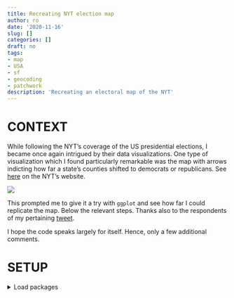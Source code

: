 ```yaml
---
title: Recreating NYT election map
author: ro
date: '2020-11-16'
slug: []
categories: []
draft: no
tags:
- map
- USA
- sf
- geocoding
- patchwork
description: 'Recreating an electoral map of the NYT'
---
```


# CONTEXT

While following the NYT's coverage of the US presidential elections, I became once again intrigued by their data visualizations. One type of visualization which I found particularly remarkable was the map with arrows indicting how far a state's counties shifted to democrats or republicans. See [here](https://www.nytimes.com/interactive/2020/11/07/us/elections/pennsylvania-counties-battleground-state.html){target="_blank"} on the NYT's website.

![](index_files/Capture.PNG)

This prompted me to give it a try with `ggplot` and see how far I could replicate the map. Below the relevant steps. Thanks also to the respondents of my pertaining [tweet](https://twitter.com/zoowalk/status/1325486039687782400){target="_blank"}.

I hope the code speaks largely for itself. Hence, only a few additional comments.

# SETUP

<details closed>

<summary>Load packages</summary>

Load the relevant packages.

```r
library(jsonlite)
library(ggtext)
library(extrafont)
loadfonts(device = "win", quiet = T)
library(sf)
library(patchwork)
library(knitr)
library(svglite)
library(tidyverse)

plot_bg_color <- readr::read_file(file=here::here("themes", "hugo-theme-basic", "static", "css",
                                                  "style.css")) %>% 
  str_extract(., regex("(?<=background-color:).*?(?=;)")) %>% str_trim()
```

<details closed>

<summary>Code: Define rmarkdown options</summary>

```r
knit_hooks$set(wrap = function(before, options, envir) {
  if (before) {
    paste0("<", options$wrap, ">")
  } else {
    paste0("</", options$wrap, ">")
  }
})

knitr::opts_chunk$set(
 	fig.align = "left",
	message = FALSE,
	warning = FALSE,
 	dev = "svglite",
#	dev.args = list(type = "CairoPNG"),
	dpi = 300,
 	out.width = "100%"
)
options(width = 180, dplyr.width = 150)
```

</details>

# CREATE MAP

## Get electoral results

<details open>

<summary>Code: Get election results </summary>

```r

# 2020 results ------------------------------------------------------------

results <- "https://www.nbcnews.com/politics/2020-elections/pennsylvania-president-results?format=json"
df_results <- jsonlite::fromJSON(results, flatten=T)

Biden <- df_results$candidateCountyResults$countyResults[[1]]
Biden <- Biden %>%
  mutate(candidate="Biden",
         party="democrat")

Trump <- df_results$candidateCountyResults$countyResults[[2]]
Trump <- Trump %>%
  mutate(candidate="Trump",
         party="republican")

df_2020 <- bind_rows(Biden, Trump) %>% 
  mutate(year=2020) %>% 
  select(year, county=countyName, party, candidate, vote_share=percentOfVote,
         vote_absolute=votesReceived,
         -isLeading, county=countyName)


# 2016 results ------------------------------------------------------------

df_2016 <- readxl::read_xlsx(here::here("blog_data", "nyt_map","results2016.xlsx")) %>% 
  select(year, state, county, candidate, party, contains("votes")) %>% 
  filter(year==2016 & state=="Pennsylvania") %>% 
  group_by(county) %>% 
  mutate(vote_share=candidatevotes/totalvotes*100) %>% 
  select(year, county, party, candidate, vote_absolute=candidatevotes, vote_share) %>% 
  ungroup()

# combine -----------------------------------------------------------------

df_all <- bind_rows(df_2016, df_2020) %>% 
  filter(party %in% c("democrat", "republican")) %>% 
  ungroup()

# Since there are also other candidates than Trump and Biden (yes, really), its not ok ok to simply use the difference between their 2020 and 2016 results. There are counties in which both candidates increased their vote share. Hence, whether a county became more democrat or republican has to be calculated on the basis of their joint votes (share).

#change
df_all <- df_all %>% 
  group_by(county, party) %>% 
  arrange(desc(year), .by_group=T) %>% 
  mutate(change=vote_share-lead(vote_share)) %>% 
  group_by(year, county) %>% 
  mutate(vote_share_combined=sum(vote_share)) %>% 
  ungroup() %>% 
  mutate(vote_share_party=vote_share/vote_share_combined*100) %>% 
  group_by(county, party) %>% 
  arrange(desc(year), .by_group = T) %>% 
  mutate(change_parties=vote_share_party-lead(vote_share_party),
         change_vote_absolute=vote_absolute-lead(vote_absolute))

df_change <- df_all %>% 
  filter(change_parties>0) %>% 
  mutate(change_parties=case_when(party=="democrat" ~ change_parties*-1, #democrat arrows to left
                                  TRUE ~ as.numeric(change_parties)))
```

</details>

## Create map

<details open>

<summary>Code: Create maps</summary>

```r
#import shapefile
#https://data-pennshare.opendata.arcgis.com/datasets/pennsylvania-county-boundaries
pa <- st_read(here::here("blog_data", "nyt_map","shapefile",
                         "county_boundary.shp"),
              quiet=T) %>% 
  st_transform(32617)


#extract x and y positions from the geometry column
sf_cent <- st_centroid(pa) %>% 
  mutate(point_x=map_dbl(geometry, pluck, 1),
         point_y=map_dbl(geometry, pluck, 2))
```

</details>

Calculate center of each county for the position of the arrows (=centroids for each polygon).

<details open>
<summary>Code: Calculate centroids</summary>

```r
# data --------------------------------------------------------------------

scale_factor <- 10^3.900

sf_cent2 <- sf_cent %>% 
  left_join(., df_change %>% select(county, party, change_parties, change_vote_absolute) %>% 
              mutate(county=stringr::str_to_upper(county)),
            by=c("COUNTY_NAM"="county")) %>% 
  mutate(x_change=change_parties*sin(20),
         y_change=abs(change_parties)*cos(20)) %>% 
  mutate(point_x_end=point_x+(x_change*scale_factor),
         point_y_end=(y_change*scale_factor)+point_y)
```
</details>


Use the `googleway` package to get the long/lat details for Philly and Pittsburgh (see [here](https://werk.statt.codes/post/primary-schools-in-vienna/){target="_blank"} for another blog where I used the package quite heavily.)

<details open>
<summary>Code: Geocode cities</summary>
```r
# data for pittsburgh and philadelphia ------------------------------------

library(googleway)
cities <- c("Philadelphia", "Pittsburgh")
df_cities <- map_dfr(cities, ~google_geocode(address=.x, 
                                             key=Sys.getenv("googleway"),
                                             simplify = T)) 

df_cities_geom <- df_cities$results$geometry$location

df_cities_add <- df_cities$results$formatted_address %>% enframe(., name=NULL, value="city")

df_cities <- bind_cols(df_cities_geom, df_cities_add)

sf_cities <- st_as_sf(df_cities, coords = c("lng", "lat"), remove = FALSE, 
         crs = 4326, agr = "constant") %>% 
  st_transform(32617)
```
</details>

### Main map

Create the main plot with the map.

<details open>
<summary>Code: map</summary>
```r
# plot --------------------------------------------------------------------

pl_map <- ggplot()+
  labs(
    # title = 'The Vote in Battleground States<br>
    #    <span style="color:#606060;font-size:35pt;font-family:Times;">Pennsylvania</span>',
    caption="graph remake: Roland Schmidt| @zoowalk|  https://werk.statt.codes\noriginal: https://nyti.ms/3lftRDe"
  )+
  geom_sf(data=pa, 
          size=.1,
          fill="white")+
  geom_sf(data = sf_cities, 
          size=2,
          color = 'grey50') +
  geom_sf_text(data = sf_cities,
                aes(label=city %>% 
                      str_extract(., regex("[:alpha:]*"))),
               nudge_y = -10^4.2,
               size=3.2,
               family="Arial",
               color="grey50")+
  geom_segment(data=sf_cent2,
               aes(x=point_x,
                   xend=point_x_end,
                   y=point_y,
                   yend=point_y_end,
                   color=party,
                   size=change_vote_absolute/(1000^100)),
               linejoin="mitre",
               arrow=arrow(length=unit(0.2, "cm"),
                           angle=15,
                           type="closed"))+
  scale_x_continuous(expand=expansion(mult=c(.1,.3)))+
  scale_size_continuous(range=c(0,3))+
  scale_color_manual(values=c(democrat="#3f95b0", republican="#ba6b67"))+
  theme_void()+
  theme(plot.background = element_rect(fill=plot_bg_color),
   plot.title = element_markdown(hjust = .5,
                                 lineheight = 3,
                                 color="#606060"
                                 ),
   plot.caption = element_text(hjust=0, 
                               family = "Arial",
                               lineheight = 1,
                               color="#606060"),
        legend.position = "none")

```
</details>

```r
pl_map
```

### Legend

Create a second plot which shows the legend in the graph.

<details open>
<summary>Code: legend inset</summary>
```r
# inset -------------------------------------------------------------------

df_inset <- data.frame(
  stringsAsFactors = FALSE,
             party = c("republican", "democrat"),
            x = c(.5L, -.5L),
              xend = c(3L, -3L),
            y = c(0L, 0L),
              yend = c(.5L, .5L)
)

pl_inset <-  df_inset %>% 
ggplot()+
  labs(title="Shift from 2016",
       subtitle="In counties that have reported\n almost all of their votes")+
  geom_segment(aes(x=x,
                   xend=xend,
                   y=y,
                   yend=yend,
                   color=party),
               size=1,
               linejoin="mitre",
               arrow=arrow(length=unit(0.2, "cm"),
                           angle=20,
                           type="closed")
               )+
  geom_text(x=.5, y=-.3, 
            label="More\nRepublican", 
            hjust=0, 
            lineheight=0.8,
            size=3,
            color="grey60", 
            family="Arial")+
  geom_text(x=-.5, y=-.3, label="More\nDemocratic", 
            lineheight=0.8,
            hjust=1, 
            size=3,
            color="grey60", 
            family="Arial")+
  scale_color_manual(values=c(democrat="#3f95b0", republican="#ba6b67"))+
  scale_x_continuous(expand=expansion(ad=c(1,1)), limits=c(-7,7))+
  scale_y_continuous(limits=c(-1,.5), expand=expansion(add=c(0.5, 0.2)))+
  theme_void()+
  theme(legend.position="none",
        plot.title = element_text(hjust = 0.5,
                                  family = "Arial",
                                  face="bold",
                                  color="#606060",
                                  margin = margin(b=0, unit="cm"),
                                  size=13),
        plot.subtitle = element_text(hjust=0.5,
                                     margin = margin(t=0.1, unit="cm"),
                                     size=10,
                                     color="grey60",
                                     family = "Arial"))
```
</details>


```r
pl_inset

```


### Result

Insert the 'legend plot' as an inset by using the latest release of the `patchwork` package.

<details open>
<summary>Code: Combine plots</summary>
```r
# combine plots -----------------------------------------------------------

pl_combined <- pl_map+inset_element(pl_inset, top=0.9, bottom=0.6, left=0.75, right=1, align_to="full")

```
</details>

Here's the result.

```r
pl_combined
```

And here the original for comparison:

![](index_files/Capture.PNG)

# PENDING DETAILS

For my liking, the plot comes pretty close to the one of the NYT, but a few details are still off: I couldn't find a way how to remove the white frame around the plot, despite trying out a few suggested solutions (apart from saving and cropping the image); see [here](https://community.rstudio.com/t/ggsave-aspect-ratio-whitespace-use-case-favicon-for-blogdown/6793/7){target="_blank"}, [here](https://www.pmassicotte.com/post/removing-borders-around-ggplot2-graphs/){target="_blank"}, and [here](https://stackoverflow.com/questions/58723151/remove-white-margin-surrounding-geom-sf-objects-in-r-shiny-ggplot-with-renderp){target="_blank"}; furthermore, the width of the arrows is not identical to those of the NYT. I assumed that the width would be weighted by the absolute number of votes, but apparently that's not what the NYT used. Without any further details available (which I think should be actually mentioned on their site), I can only guess here.

Overall tough, while the graph is not 100 % identical with the NYT's versions, its sufficiently close for my purpose here and available time. And more importantly to me, the basic concept how to create such graphs is now clear to me.
